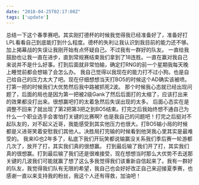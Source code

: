 ```yaml
---
date: "2018-04-25T02:17:00Z"
tags: ['update']
---
```


总结一下这个春季赛吧。其实刚打德杯的时候我觉得我已经准备好了，准备好打LPL看看自己到底能打到什么程度。德杯的失利让我认识到我目前的能力还不够。加上揭幕战的失误让我刚开始有点怀疑自己。不过我有一群好的队友。
一直给我鼓励也让我一直在进步，直到常规赛结束我们拿到了18连胜。一直在赢对我自己来说并不是什么好事。打到后面就非常怕输，确定打RNG的前一个星期我每天晚上睡觉前都会想输了会怎么办。
我自己觉得以我现在的能力打不过小狗。也是自己给自己的压力太大了吧。现在仔细想想当天打BO5的时候这个AD确实该被喷。打第一把的时候我们大优势然后我中路被抓死2波。
那个时候我心态就已经出现问题了，后面的局也是因为第一把被2级Gank了然后后面打的太缩了，应该打出来的效果都没打出来。很想赢吧打的太着急然后失误出现的太多。
后面心态实在是调整不回来了就出现了第2把第3把之到BO5结束。打完之后我始终想不通自己为什么一个职业选手会害怕打关键的比赛啊?
也是我自己的问题吧！打完之后挺对不起队友的，对不起义近哥，我能感受到其实他压力也很大。打BO5输小局的时候都是义进哥笑着安慰我们其他人。决胜局打完输的时候看到他哭我心里其实是最难受的。
我来IG也2年多了，私底下我们开玩笑都说输赢没关系我们季后赛一轮游都几次了，放开了打，其实我们真的很想赢。
打到最后输了我们开了打，其实我们真的很想赢。打到最后输了我们还是很难接受，现在想想当时那么大优势不去送那关键的几波我们可能就赢了想了这么多我觉得我们该重新自信起来了。我有一群好的队友，我觉得我们队有无限的希望，我自己也会好好改正自己来迎接夏季赛，也感谢一直以来支持我的粉丝，我这个人还有得救，加油吧！
